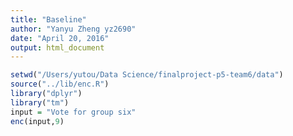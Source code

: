 ```yaml
---
title: "Baseline"
author: "Yanyu Zheng yz2690"
date: "April 20, 2016"
output: html_document
---
```


```r
setwd("/Users/yutou/Data Science/finalproject-p5-team6/data")
source("../lib/enc.R")
library("dplyr")
library("tm")
input = "Vote for group six"
enc(input,9)

```


